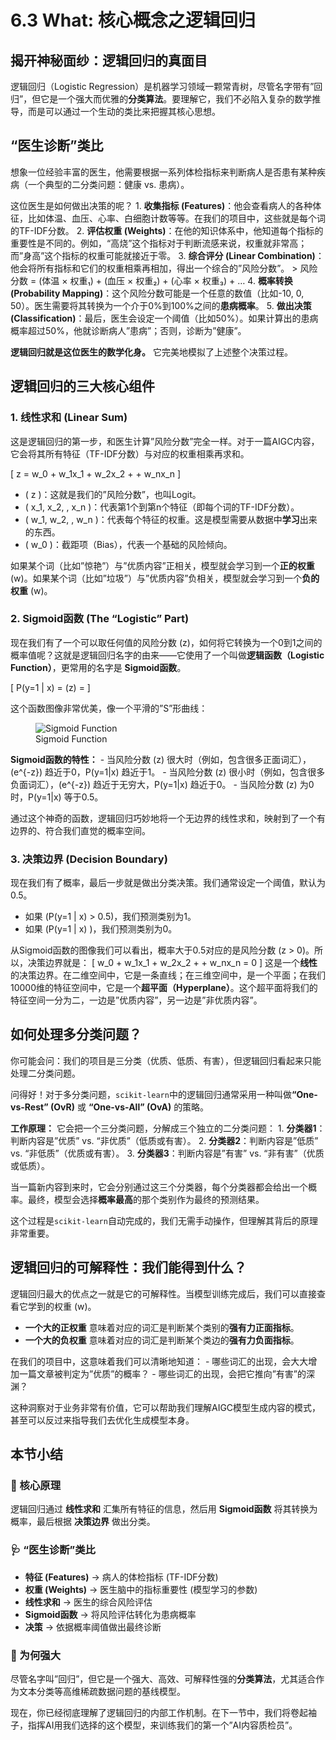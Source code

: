 # 6.3 What: 核心概念之逻辑回归

## 揭开神秘面纱：逻辑回归的真面目

逻辑回归（Logistic Regression）是机器学习领域一颗常青树，尽管名字带有"回归"，但它是一个强大而优雅的**分类算法**。要理解它，我们不必陷入复杂的数学推导，而是可以通过一个生动的类比来把握其核心思想。

## "医生诊断"类比

想象一位经验丰富的医生，他需要根据一系列体检指标来判断病人是否患有某种疾病（一个典型的二分类问题：健康 vs. 患病）。

这位医生是如何做出决策的呢？
1.  **收集指标 (Features)**：他会查看病人的各种体征，比如体温、血压、心率、白细胞计数等等。在我们的项目中，这些就是每个词的TF-IDF分数。
2.  **评估权重 (Weights)**：在他的知识体系中，他知道每个指标的重要性是不同的。例如，"高烧"这个指标对于判断流感来说，权重就非常高；而"身高"这个指标的权重可能就接近于零。
3.  **综合评分 (Linear Combination)**：他会将所有指标和它们的权重相乘再相加，得出一个综合的"风险分数"。
    > 风险分数 = (体温 × 权重₁) + (血压 × 权重₂) + (心率 × 权重₃) + ...
4.  **概率转换 (Probability Mapping)**：这个风险分数可能是一个任意的数值（比如-10, 0, 50）。医生需要将其转换为一个介于0%到100%之间的**患病概率**。
5.  **做出决策 (Classification)**：最后，医生会设定一个阈值（比如50%）。如果计算出的患病概率超过50%，他就诊断病人"患病"；否则，诊断为"健康"。

**逻辑回归就是这位医生的数学化身。** 它完美地模拟了上述整个决策过程。

## 逻辑回归的三大核心组件

### 1. 线性求和 (Linear Sum)

这是逻辑回归的第一步，和医生计算"风险分数"完全一样。对于一篇AIGC内容，它会将其所有特征（TF-IDF分数）与对应的权重相乘再求和。

\[
z = w_0 + w_1x_1 + w_2x_2 + \dots + w_nx_n
\]

-   \( z \)：这就是我们的"风险分数"，也叫Logit。
-   \( x_1, x_2, \dots, x_n \)：代表第1个到第n个特征（即每个词的TF-IDF分数）。
-   \( w_1, w_2, \dots, w_n \)：代表每个特征的权重。这是模型需要从数据中**学习**出来的东西。
-   \( w_0 \)：截距项（Bias），代表一个基础的风险倾向。

如果某个词（比如"惊艳"）与"优质内容"正相关，模型就会学习到一个**正的权重** \(w\)。如果某个词（比如"垃圾"）与"优质内容"负相关，模型就会学习到一个**负的权重** \(w\)。

### 2. Sigmoid函数 (The "Logistic" Part)

现在我们有了一个可以取任何值的风险分数 \(z\)，如何将它转换为一个0到1之间的概率值呢？这就是逻辑回归名字的由来——它使用了一个叫做**逻辑函数（Logistic Function）**，更常用的名字是 **Sigmoid函数**。

\[
P(y=1 | x) = \sigma(z) = \frac{1}{1 + e^{-z}}
\]

这个函数图像非常优美，像一个平滑的"S"形曲线：

![Sigmoid Function](https://upload.wikimedia.org/wikipedia/commons/8/88/Logistic-curve.svg)

**Sigmoid函数的特性：**
-   当风险分数 \(z\) 很大时（例如，包含很多正面词汇），\(e^{-z}\) 趋近于0，P(y=1|x) 趋近于1。
-   当风险分数 \(z\) 很小时（例如，包含很多负面词汇），\(e^{-z}\) 趋近于无穷大，P(y=1|x) 趋近于0。
-   当风险分数 \(z\) 为0时，P(y=1|x) 等于0.5。

通过这个神奇的函数，逻辑回归巧妙地将一个无边界的线性求和，映射到了一个有边界的、符合我们直觉的概率空间。

### 3. 决策边界 (Decision Boundary)

现在我们有了概率，最后一步就是做出分类决策。我们通常设定一个阈值，默认为0.5。

-   如果 \(P(y=1 | x) > 0.5\)，我们预测类别为1。
-   如果 \(P(y=1 | x) \le 0.5\)，我们预测类别为0。

从Sigmoid函数的图像我们可以看出，概率大于0.5对应的是风险分数 \(z > 0\)。所以，决策边界就是：
\[
w_0 + w_1x_1 + w_2x_2 + \dots + w_nx_n = 0
\]
这是一个**线性**的决策边界。在二维空间中，它是一条直线；在三维空间中，是一个平面；在我们10000维的特征空间中，它是一个**超平面（Hyperplane）**。这个超平面将我们的特征空间一分为二，一边是"优质内容"，另一边是"非优质内容"。

## 如何处理多分类问题？

你可能会问：我们的项目是三分类（优质、低质、有害），但逻辑回归看起来只能处理二分类问题。

问得好！对于多分类问题，`scikit-learn`中的逻辑回归通常采用一种叫做**"One-vs-Rest" (OvR)** 或 **"One-vs-All" (OvA)** 的策略。

**工作原理：**
它会把一个三分类问题，分解成三个独立的二分类问题：
1.  **分类器1**：判断内容是"优质" vs. "非优质"（低质或有害）。
2.  **分类器2**：判断内容是"低质" vs. "非低质"（优质或有害）。
3.  **分类器3**：判断内容是"有害" vs. "非有害"（优质或低质）。

当一篇新内容到来时，它会分别通过这三个分类器，每个分类器都会给出一个概率。最终，模型会选择**概率最高**的那个类别作为最终的预测结果。

这个过程是`scikit-learn`自动完成的，我们无需手动操作，但理解其背后的原理非常重要。

## 逻辑回归的可解释性：我们能得到什么？

逻辑回归最大的优点之一就是它的可解释性。当模型训练完成后，我们可以直接查看它学到的权重 \(w\)。

-   **一个大的正权重** 意味着对应的词汇是判断某个类别的**强有力正面指标**。
-   **一个大的负权重** 意味着对应的词汇是判断某个类边的**强有力负面指标**。

在我们的项目中，这意味着我们可以清晰地知道：
-   哪些词汇的出现，会大大增加一篇文章被判定为"优质"的概率？
-   哪些词汇的出现，会把它推向"有害"的深渊？

这种洞察对于业务非常有价值，它可以帮助我们理解AIGC模型生成内容的模式，甚至可以反过来指导我们去优化生成模型本身。

## 本节小结

### 🎯 核心原理
逻辑回归通过 **线性求和** 汇集所有特征的信息，然后用 **Sigmoid函数** 将其转换为概率，最后根据 **决策边界** 做出分类。

### 🩺 "医生诊断"类比
-   **特征 (Features)** -> 病人的体检指标 (TF-IDF分数)
-   **权重 (Weights)** -> 医生脑中的指标重要性 (模型学习的参数)
-   **线性求和** -> 医生的综合风险评估
-   **Sigmoid函数** -> 将风险评估转化为患病概率
-   **决策** -> 依据概率阈值做出最终诊断

### 🚀 为何强大
尽管名字叫"回归"，但它是一个强大、高效、可解释性强的**分类算法**，尤其适合作为文本分类等高维稀疏数据问题的基线模型。

现在，你已经彻底理解了逻辑回归的内部工作机制。在下一节中，我们将卷起袖子，指挥AI用我们选择的这个模型，来训练我们的第一个"AI内容质检员"。 